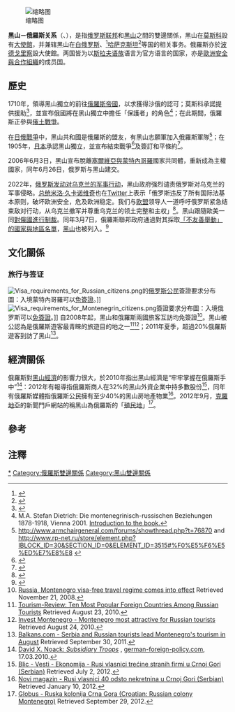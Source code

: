 {{noteTA
|G1=地名}}
{{Infobox Bilateral relations|黑山－俄羅斯|Montenegro|Russia|filetype=svg}}
[[File:Siberia_Airlines_Ilyushin_Il-86_Milinkovic.jpg|缩略图]]

'''黑山－俄羅斯关系'''（{{lang-ru|'''Российско-черногорские отношения'''}}、{{lang-cnr|'''Rusko-Crnogorski odnosi'''}}），是指[[俄罗斯联邦|俄罗斯联邦]]和[[黑山|黑山]]之間的雙邊關係，黑山在[[莫斯科|莫斯科]]設有[[大使館|大使館]]，并兼辖黑山在[[白俄罗斯|白俄罗斯]]、<ref>{{cite web |author1=黑山外交部 |title=白俄罗斯 |url=https://www.gov.me/en/diplomatic-missions/honorary-consuls-of-montenegro/belarus |website=黑山外交部 |accessdate=2021-09-22 |language=en}}</ref>[[哈萨克斯坦|哈萨克斯坦]]<ref>{{cite web |author1=黑山外交部 |title=哈萨克斯坦 |url=https://www.gov.me/en/diplomatic-missions/honorary-consuls-of-montenegro/kazakhstan |website=黑山外交部 |accessdate=2021-09-22 |language=en}}</ref>等国的相关事务。俄羅斯亦於[[波德戈里察|波德戈里察]]設大使館。两国皆为以[[斯拉夫语族|斯拉夫语族]]语言为官方语言的国家，亦是[[歐洲安全與合作組織|歐洲安全與合作組織]]的成员国。

== 歷史 ==
1710年，領導黑山獨立的{{link-en|弗拉基卡·達尼洛|Metropolitan Danilo I Petrović-Njegoš}}前往[[俄羅斯帝國|俄羅斯帝國]]，以求獲得沙俄的認可；莫斯科承諾提供援助<ref>{{Cite web |url=http://www.montenet.org/history/danilo.htm |title=存档副本 |accessdate=2014-08-22 |archive-date=2015-03-30 |archive-url=https://web.archive.org/web/20150330032446/http://www.montenet.org/history/danilo.htm |dead-url=no }}</ref>，並宣布俄國將在黑山獨立中擔任「保護者」的角色<ref>M.A. Stefan Dietrich: Die montenegrinisch-russischen Beziehungen 1878-1918, Vienna 2001. [http://www.grin.com/e-book/9970/die-montenegrinisch-russischen-beziehungen-1878-1918 Introduction to the book.]</ref>；在此期間，俄羅斯正參與[[俄土戰爭|俄土戰爭]]。
 
在[[日俄戰爭|日俄戰爭]]中，黑山共和國是俄羅斯的盟友，有黑山志願軍加入俄羅斯軍隊<ref>http://www.armchairgeneral.com/forums/showthread.php?t=76870 {{Wayback|url=http://www.armchairgeneral.com/forums/showthread.php?t=76870 |date=20140116113608 }} and http://www.rp-net.ru/store/element.php?IBLOCK_ID=30&SECTION_ID=0&ELEMENT_ID=3515#%F0%E5%F6%E5%ED%E7%E8%E8 {{Wayback|url=http://www.rp-net.ru/store/element.php?IBLOCK_ID=30&SECTION_ID=0&ELEMENT_ID=3515#%F0%E5%F6%E5%ED%E7%E8%E8 |date=20140826114047 }}</ref>；在1905年，[[日本|日本]]承認黑山獨立，並宣布結束戰爭<ref>{{Cite web |url=http://hnn.us/roundup/entries/26860.html |title=存档副本 |accessdate=2014-08-22 |archive-date=2012-05-02 |archive-url=https://web.archive.org/web/20120502154009/http://www.hnn.us/roundup/entries/26860.html |dead-url=no }}</ref>及簽訂和平條約<ref>{{cite web |url=http://www.mentalfloss.com/blogs/archives/21221 |title=存档副本 |accessdate=2016-01-07 |deadurl=yes |archiveurl=https://web.archive.org/web/20120930204155/http://www.mentalfloss.com/blogs/archives/21221 |archivedate=2012-09-30 }}</ref>。

2006年6月3日，黑山宣布脫離[[塞爾維亞與蒙特內哥羅|塞爾維亞與蒙特內哥羅]]國家共同體，重新成為主權國家，同年6月26日，俄罗斯与黑山建交。

2022年，[[2022年俄羅斯入侵烏克蘭|俄罗斯发动对乌克兰的军事行动]]，黑山政府强烈谴责俄罗斯对乌克兰的军事侵略。[[黑山总统|总统]][[米洛·久卡诺维奇|米洛·久卡诺维奇]]也在[[Twitter|Twitter]]上表示「俄罗斯违反了所有国际法基本原则，破坏欧洲安全，危及欧洲稳定。我们与[[欧盟|欧盟]]领导人一道呼吁俄罗斯紧急结束敌对行动，从乌克兰撤军并尊重乌克兰的领土完整和主权」<ref name=":3">{{Cite web|title=Balkans condemn Russia's military intervention in Ukraine|url=https://www.aa.com.tr/en/europe/balkans-condemn-russias-military-intervention-in-ukraine/2513465|access-date=2022-02-25|work=www.aa.com.tr|archive-date=2022-02-25|archive-url=https://web.archive.org/web/20220225093241/https://www.aa.com.tr/en/europe/balkans-condemn-russias-military-intervention-in-ukraine/2513465|dead-url=no}}</ref>。黑山跟隨歐美一同[[俄烏戰爭期間的國際制裁|對俄國進行制裁]]。同年3月7日，俄羅斯聯邦政府通過對其採取[[不友好國家名單|「不友善舉動」的國家與地區名單]]，[[黑山|黑山]]也被列入{{noteTag|[[美国|美国]]、[[欧洲联盟成员国|歐盟會員國]]、[[英国|英国]]、[[日本|日本]]、[[加拿大|加拿大]]、[[挪威|挪威]]、[[新加坡|新加坡]]、[[大韩民国|韓國]]、[[瑞士|瑞士]]、[[乌克兰|乌克兰]]、'''蒙特內哥羅'''、[[阿尔巴尼亚|阿尔巴尼亚]]、[[安道尔|安道尔]]、[[冰岛|冰岛]]、[[列支敦斯登|列支敦斯登]]、[[摩纳哥|摩纳哥]]、[[圣马力诺|圣马力诺]]、[[北馬其頓|北馬其頓]]、[[澳大利亚|澳洲]]、[[密克罗尼西亚联邦|密克羅尼西亞]]、[[新西兰|新西兰]]，[[中華民國|臺灣]]。}}。<ref>{{Cite web |url = https://www.storm.mg/article/4228158 |author = 中央社 |date = 2022年3月7日 |title = 俄羅斯「不友善」國家與地區名單 台灣也上榜 |publisher = [[風傳媒|風傳媒]]}}</ref>

== 文化關係 ==
=== 旅行与签证 ===
[[File:Visa_requirements_for_Russian_citizens.png|thumb]]的[[俄罗斯人口|俄罗斯公民]]簽證要求分布圖：入境蒙特內哥羅可以[[簽證#签证优惠待遇|免簽證]]。]]
[[File:Visa_requirements_for_Montenegrin_citizens.png|thumb]]簽證要求分布圖：入境俄罗斯可以[[簽證#签证优惠待遇|免簽證]]。]]
{{see also|俄罗斯簽證政策|俄罗斯公民簽證要求}}
{{see also|{{link-en|蒙特內哥羅簽證政策|Visa policy of Montenegro}}|{{link-en|蒙特內哥羅公民簽證要求|Visa requirements for Montenegrin citizens}}}}
自2008年起，黑山和俄羅斯兩國旅客互訪均免簽證<ref>[http://en.rian.ru/russia/20081121/118442463.html Russia, Montenegro visa-free travel regime comes into effect] {{Wayback|url=http://en.rian.ru/russia/20081121/118442463.html |date=20130720051759 }} Retrieved November 21, 2008.</ref>。黑山被公認為是俄羅斯遊客最青睞的旅遊目的地之一<ref>[http://www.tourism-review.com/the-most-popular-countries-among-russian-tourists--news2368 Tourism-Review: Ten Most Popular Foreign Countries Among Russian Tourists] {{Wayback|url=http://www.tourism-review.com/the-most-popular-countries-among-russian-tourists--news2368 |date=20110824023157 }} Retrieved August 23, 2010.</ref><ref>[http://www.investmontenegro.com/news_prikaz.php?id_aktuelnosti=254 Invest Montenegro - Montenegro most attractive for Russian tourists] {{Wayback|url=http://www.investmontenegro.com/news_prikaz.php?id_aktuelnosti=254 |date=20140826115556 }} Retrieved August 24, 2010.</ref>；2011年夏季，超過20%俄羅斯遊客到訪了黑山<ref>[http://www.balkans.com/open-news.php?uniquenumber=121534 Balkans.com - Serbia and Russian tourists lead Montenegro's tourism in August] {{Wayback|url=http://www.balkans.com/open-news.php?uniquenumber=121534 |date=20111014004147 }} Retrieved September 30, 2011.</ref>。

== 經濟關係 ==
俄羅斯對[[黑山經濟|黑山經濟]]的影響力很大，{{link-en|德國國際和安全事務研究所|German Institute for International and Security Affairs}}於2010年指出黑山經濟是“牢牢掌握在俄羅斯手中”<ref>[http://davidnoack.net/v2/2010/03/hilfstruppen/ David X. Noack: ''Subsidiary Troops''] {{Wayback|url=http://davidnoack.net/v2/2010/03/hilfstruppen/ |date=20150212022509 }}, [[german-foreign-policy.com|german-foreign-policy.com]], 17.03.2010.</ref>：2012年有報導指俄羅斯商人在32%的黑山外資企業中持多數股份<ref>[http://www.blic.rs/Vesti/Ekonomija/331220/Rusi-vlasnici-trecine-stranih-firmi-u-Crnoj-Gori Blic - Vesti - Ekonomija - Rusi vlasnici trećine stranih firmi u Crnoj Gori (Serbian)] {{Wayback|url=http://www.blic.rs/Vesti/Ekonomija/331220/Rusi-vlasnici-trecine-stranih-firmi-u-Crnoj-Gori |date=20140826114452 }} Retrieved July 2, 2012.</ref>，同年有俄羅斯媒體指俄羅斯公民擁有至少40%的黑山房地產物業<ref>[http://www.novimagazin.rs/svet/rusi-vlasnici-40-odsto-nekretnina-u-crnoj-gori Novi magazin - Rusi vlasnici 40 odsto nekretnina u Crnoj Gori (Serbian)] {{Wayback|url=http://www.novimagazin.rs/svet/rusi-vlasnici-40-odsto-nekretnina-u-crnoj-gori |date=20140301165310 }} Retrieved January 10, 2012.</ref>。2012年9月，[[克羅地亞|克羅地亞]]的新聞門戶網站的{{link-en|高布斯|Globus (weekly)}}稱黑山為俄羅斯的「[[殖民地|殖民地]]」<ref>[http://globus.jutarnji.hr/svijet/ruska-kolonija-crna-gora?onepage=1 Globus - Ruska kolonija Crna Gora (Croatian: Russian colony Montenegro)] {{Wayback|url=http://globus.jutarnji.hr/svijet/ruska-kolonija-crna-gora?onepage=1 |date=20140223064946 }} Retrieved September 29, 2012.</ref>。

== 參考 ==
{{reflist}}

==注釋==
{{noteFoot}}


{{俄罗斯外交}}
{{黑山外交}}

[[Category:黑山－俄罗斯关系|*]]
[[Category:俄羅斯雙邊關係|Category:俄羅斯雙邊關係]]
[[Category:黑山雙邊關係|Category:黑山雙邊關係]]